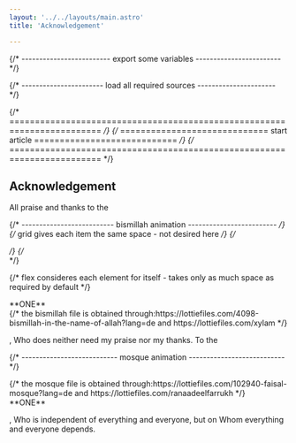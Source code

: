 ```yaml
---
layout: '../../layouts/main.astro'
title: 'Acknowledgement'

---
```


{/* ------------------------- export some variables ------------------------ */}



{/* ----------------------- load all required sources ---------------------- */}
<script src="https://unpkg.com/@dotlottie/player-component@1.0.0/dist/dotlottie-player.js"></script>


{/* ======================================================================== */}
{/* ============================= start article ============================ */}
{/* ======================================================================== */}
<article class="prose">

# Acknowledgement

<div class="text-lg">
All praise and thanks to the 

{/* -------------------------- bismillah animation ------------------------- */}
{/* grid gives each item the same space - not desired here */}
{/* <div class="grid grid-cols-2 gap-4 "> */}
{/* <div class="grid grid-cols-2 gap-1 place-items-center"> */}

{/* flex consideres each element for itself - takes only as much space as required by default */}
<div class="flex justify-center items-center my-10">

  <div class="w-1/3 flex justify-center 
              items-center
              text-3xl" >
  **ONE**
  </div>

  <div class="w-2/3 flex justify-center items-center" id="bismillah_Anim">
  {/* the bismillah file is obtained through:https://lottiefiles.com/4098-bismillah-in-the-name-of-allah?lang=de 
and https://lottiefiles.com/xylam */}

  <dotlottie-player
    id="bismillah"
    class="bismillah_Anim"
    autoplay
    loop
    mode="bounce"
    src= {lot_Path_Bismillah}
    style="width: 100%"></dotlottie-player>
  </div>

</div>

, Who does neither need my praise nor my thanks. To the 

{/* --------------------------- mosque animation --------------------------- */}
<div class="flex justify-center items-center my-10">
  <div class="w-2/3 flex justify-center
              items-center" id="mosque_Anim">
  {/* the mosque file is obtained through:https://lottiefiles.com/102940-faisal-mosque?lang=de and https://lottiefiles.com/ranaadeelfarrukh */}
  <dotlottie-player
    id="bismillah"
    class="mosque_Anim"
    autoplay
    speed="2"
    loop
    mode="bounce"
    src= {lot_Path_Mosque}
    style="width: 100%"></dotlottie-player>
  </div>

  <div class="w-1/3 flex justify-center 
              items-center
              text-3xl">
  **ONE**
  </div>

</div>


, Who is independent of everything and everyone, but on Whom everything and everyone depends.

</div>

</article >

